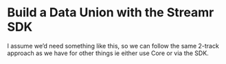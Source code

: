 # Build a Data Union with the Streamr SDK

I assume we’d need something like this, so we can follow the same 2-track approach as we have for other things ie either use Core or via the SDK.